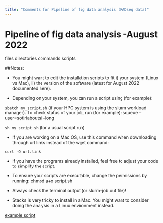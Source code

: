 ```yaml
---
title: "Comments for Pipeline of fig data analysis (RADseq data)"
---
```


# Pipeline of fig data analysis -August 2022

files directories commands scripts

##Notes:

-   You might want to edit the installation scripts to fit i) your system (Linux vs Mac), ii) the version of the software (latest for August 2022 documented here).

-   Depending on your system, you can run a script using (for example):

`sbatch my_script.sh` (if your HPC system is using the slurm workload manager). To check status of your job, run (for example): squeue --user=sotiriaboutsi --long

`sh my_script.sh` (for a usual script run)

-   If you are working on a Mac OS, use this command when downloading through url links instead of the wget command:

`curl -O url.link`

-   If you have the programs already installed, feel free to adjust your code to simplify the script.

-   To ensure your scripts are executable, change the permissions by running: chmod a+x script.sh

-   Always check the terminal output (or slurm-job.out file)!

-   Stacks is very tricky to install in a Mac. You might want to consider doing the analysis in a Linux environment instead.

[example script]()

